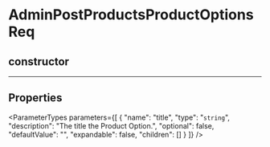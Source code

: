 
# AdminPostProductsProductOptionsReq

## constructor

___

## Properties

<ParameterTypes parameters={[
  {
    "name": "title",
    "type": "`string`",
    "description": "The title the Product Option.",
    "optional": false,
    "defaultValue": "",
    "expandable": false,
    "children": []
  }
]} />
